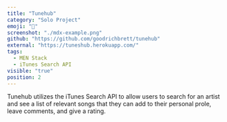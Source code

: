```yaml
---
title: "Tunehub"
category: "Solo Project"
emoji: "🎵"
screenshot: "./mdx-example.png"
github: "https://github.com/goodrichbrett/tunehub"
external: "https://tuneshub.herokuapp.com/"
tags:
  - MEN Stack
  - iTunes Search API
visible: "true"
position: 2
---
```


Tunehub utilizes the iTunes Search API to allow users to search for an artist and see a list of relevant
songs that they can add to their personal prole, leave comments, and give a rating.
